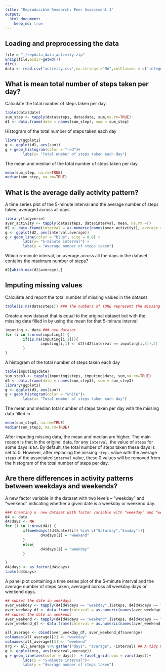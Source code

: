 ```yaml
---
title: "Reproducible Research: Peer Assessment 1"
output: 
  html_document:
    keep_md: true
---
```



## Loading and preprocessing the data

```r
file = "./repdata_data_activity.zip"
unzip(file,exdir=getwd())
dir()
data <- read.csv("activity.csv",na.strings ="NA",colClasses = c('integer','Date','factor')) 
```

## What is mean total number of steps taken per day?

Calculate the total number of steps taken per day.

```r
table(data$date)
sum_step <- tapply(data$steps, data$date, sum,na.rm=TRUE)
d1 <- data.frame(date = names(sum_step), sum = sum_step)
```

Histogram of the total number of steps taken each day

```r
library(ggplot2)
g <- ggplot(d1, aes(sum))
g + geom_histogram(color = "red")+
        labs(x= "Total number of steps taken each day")
```

The mean and median of the total number of steps taken per day
``` r
mean(sum_step, na.rm=TRUE)
median(sum_step, na.rm=TRUE)
```

## What is the average daily activity pattern?

A time series plot  of the 5-minute interval and the average number of steps taken, averaged across all days.

```r
library(tidyverse)
aver_activity <- tapply(data$steps, data$interval, mean, na.rm =T)
d2 <- data.frame(interval = as.numeric(names(aver_activity)), average = aver_activity)
g <- ggplot(d2, aes(interval,average))
g + geom_line(color = "blue", size = 0.8) + 
        labs(x= "5-minute interval") +
        labs(y = "Average number of steps taken")
```

Which 5-minute interval, on average across all the days in the dataset, contains the maximum number of steps?

```r
d2[which.max(d2$average),]
```


## Imputing missing values

Calculate and report the total number of missing values in the dataset

```r
table(is.na(data$steps)) ### The numbers of TURE represent the missing values
```

Create a new dataset that is equal to the original dataset but with the missing data filled in by using the mean for that 5-minute interval

```r
imputing <- data ### new dataset
for (i in 1:nrow(imputing)) {
        if(is.na(imputing[i,1])){
                imputing[i,1] <- d2[(d2$interval == imputing[i,3]),2]
        }
}
```

A histogram of the total number of steps taken each day
```r
table(imputing$date)
sum_step3 <- tapply(imputing$steps, imputing$date, sum,na.rm=TRUE)
d3 <- data.frame(date = names(sum_step3), sum = sum_step3)
library(ggplot2)
g <- ggplot(d3, aes(sum))
g + geom_histogram(color = "white")+
        labs(x= "Total number of steps taken each day")
```


The mean and median total number of steps taken per day with the missing data filled in.
```r
mean(sum_step3, na.rm=TRUE)
median(sum_step3, na.rm=TRUE)
```

After imputing missing data, the mean and median are higher. The main reason is that in the original data, for any `interval`, the value of `steps` for some days is `NA`. By default, the total number of steps taken these days is set to 0. However, after replacing the missing `steps` value with the average `steps` of the associated `interval` value, these 0 values will be removed from the histogram of the total number of steps per day.


## Are there differences in activity patterns between weekdays and weekends?

A new factor variable in the dataset with two levels – “weekday” and “weekend” indicating whether a given date is a weekday or weekend day.

```r
### Creating a  new dataset with factor variable with “weekday” and “weekend”
d4 <- data 
d4$days <- NA
for (i in 1:nrow(d4)) { 
        if(weekdays((d4$date)[i]) %in% c("Saturday","Sunday")){
                d4$days[i] = "weekend"
        } 
        else{
                d4$days[i] = "weekday"
        }

}
d4$days <- as.factor(d4$days)
table(d4$days)
```

A panel plot containing a time series plot of the 5-minute interval and the average number of steps taken, averaged across all weekday days or weekend days.

```r
## subset the date in weekdays
aver_weekday <- tapply(d4[d4$days == "weekday",]$steps, d4[d4$days == "weekday",]$interval, mean, na.rm =T)
aver_weekday_df <- data.frame(interval = as.numeric(names(aver_weekday)), average = aver_weekday) 
## subset the date in weekends
aver_weekend <- tapply(d4[d4$days == "weekend",]$steps, d4[d4$days == "weekend",]$interval, mean, na.rm =T)
aver_weekend_df <- data.frame(interval = as.numeric(names(aver_weekend)), average = aver_weekend)

all_average <- cbind(aver_weekday_df, aver_weekend_df$average)
colnames(all_average)[2] <- "weekday"
colnames(all_average)[3] <- "weekend"
mrg <- all_average %>% gather("days", "average", -interval) ## A tidy merged file
g <- ggplot(mrg, aes(interval,average))
g + geom_line(aes(color = days))  + facet_grid(rows = vars(days))+
        labs(x = "5-minute interval")+
        labs(y = "Average number of steps taken")
```

